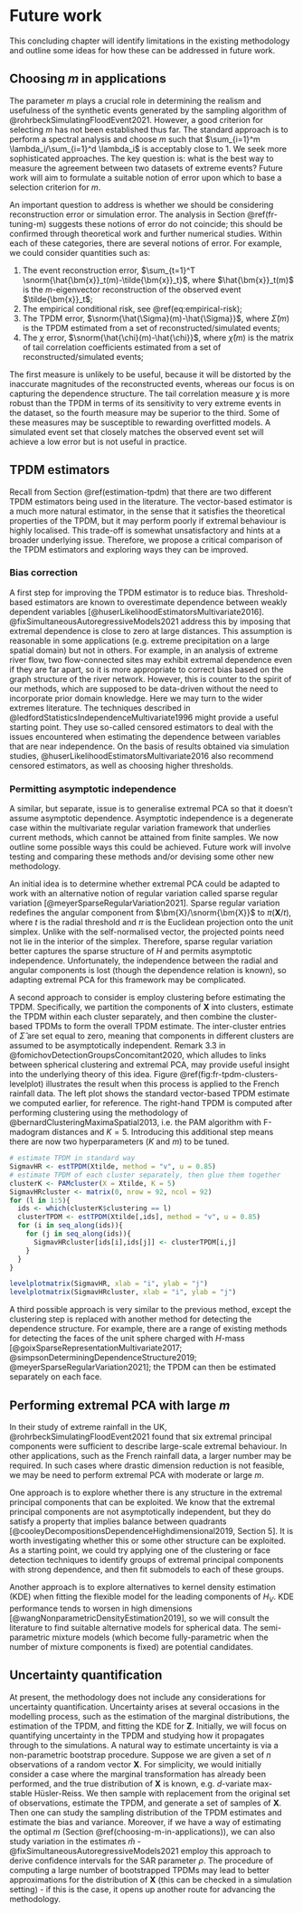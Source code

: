 # Future work {#future-work}
\chaptermark{Future work}
\minitoc

\noindent This concluding chapter will identify limitations in the existing methodology and outline some ideas for how these can be addressed in future work.

## Choosing $m$ in applications {#choosing-m-in-applications}

The parameter $m$ plays a crucial role in determining the realism and usefulness of the synthetic events generated by the sampling algorithm of @rohrbeckSimulatingFloodEvent2021. However, a good criterion for selecting $m$ has not been established thus far. The standard approach is to perform a spectral analysis and choose $m$ such that $\sum_{i=1}^m \lambda_i/\sum_{i=1}^d \lambda_i$ is acceptably close to 1. We seek more sophisticated approaches. The key question is: what is the best way to measure the agreement between two datasets of extreme events? Future work will aim to formulate a suitable notion of error upon which to base a selection criterion for $m$.

An important question to address is whether we should be considering reconstruction error or simulation error. The analysis in Section \@ref(fr-tuning-m) suggests these notions of error do not coincide; this should be confirmed through theoretical work and further numerical studies. Within each of these categories, there are several notions of error. For example, we could consider quantities such as:

1. The event reconstruction error, $\sum_{t=1}^T \snorm{\hat{\bm{x}}_t(m)-\tilde{\bm{x}}_t}$, where $\hat{\bm{x}}_t(m)$ is the $m$-eigenvector reconstruction of the observed event $\tilde{\bm{x}}_t$;
2. The empirical conditional risk, see \@ref(eq:empirical-risk);
3. The TPDM error, $\snorm{\hat{\Sigma}(m)-\hat{\Sigma}}$, where $\hat{\Sigma}(m)$ is the TPDM estimated from a set of reconstructed/simulated events;
4. The $\chi$ error, $\snorm{\hat{\chi}(m)-\hat{\chi}}$, where $\hat{\chi}(m)$ is the matrix of tail correlation coefficients estimated from a set of reconstructed/simulated events;

The first measure is unlikely to be useful, because it will be distorted by the inaccurate magnitudes of the reconstructed events, whereas our focus is on capturing the dependence structure. The tail correlation measure $\chi$ is more robust than the TPDM in terms of its sensitivity to very extreme events in the dataset, so the fourth measure may be superior to the third. Some of these measures may be susceptible to rewarding overfitted models. A simulated event set that closely matches the observed event set will achieve a low error but is not useful in practice. 

## TPDM estimators

Recall from Section \@ref(estimation-tpdm) that there are two different TPDM estimators being used in the literature. The vector-based estimator is a much more natural estimator, in the sense that it satisfies the theoretical properties of the TPDM, but it may perform poorly if extremal behaviour is highly localised. This trade-off is somewhat unsatisfactory and hints at a broader underlying issue. Therefore, we propose a critical comparison of the TPDM estimators and exploring ways they can be improved. 

### Bias correction

A first step for improving the TPDM estimator is to reduce bias. Threshold-based estimators are known to overestimate dependence between weakly dependent variables [@huserLikelihoodEstimatorsMultivariate2016]. @fixSimultaneousAutoregressiveModels2021 address this by imposing that extremal dependence is close to zero at large distances. This assumption is reasonable in some applications (e.g.\ extreme precipitation on a large spatial domain) but not in others. For example, in an analysis of extreme river flow, two flow-connected sites may exhibit extremal dependence even if they are far apart, so it is more appropriate to correct bias based on the graph structure of the river network. However, this is counter to the spirit of our methods, which are supposed to be data-driven without the need to incorporate prior domain knowledge. Here we may turn to the wider extremes literature. The techniques described in @ledfordStatisticsIndependenceMultivariate1996 might provide a useful starting point. They use so-called censored estimators to deal with the issues encountered when estimating the dependence between variables that are near independence. On the basis of results obtained via simulation studies, @huserLikelihoodEstimatorsMultivariate2016 also recommend censored estimators, as well as choosing higher thresholds. 

### Permitting asymptotic independence 

A similar, but separate, issue is to generalise extremal PCA so that it doesn't assume asymptotic dependence. Asymptotic independence is a degenerate case within the multivariate regular variation framework that underlies current methods, which cannot be attained from finite samples. We now outline some possible ways this could be achieved. Future work will involve testing and comparing these methods and/or devising some other new methodology.

An initial idea is to determine whether extremal PCA could be adapted to work with an alternative notion of regular variation called sparse regular variation [@meyerSparseRegularVariation2021]. Sparse regular variation redefines the angular component from $\bm{X}/\snorm{\bm{X}}$ to $\pi(\bm{X}/t)$, where $t$ is the radial threshold and $\pi$ is the Euclidean projection onto the unit simplex. Unlike with the self-normalised vector, the projected points need not lie in the interior of the simplex. Therefore, sparse regular variation better captures the sparse structure of $H$ and permits asymptotic independence. Unfortunately, the independence between the radial and angular components is lost (though the dependence relation is known), so adapting extremal PCA for this framework may be complicated. 

A second approach to consider is employ clustering before estimating the TPDM. Specifically, we partition the components of $\bm{X}$ into clusters, estimate the TPDM within each cluster separately, and then combine the cluster-based TPDMs to form the overall TPDM estimate. The inter-cluster entries of $\hat{\Sigma}$ are set equal to zero, meaning that components in different clusters are assumed to be asymptotically independent. Remark 3.3 in @fomichovDetectionGroupsConcomitant2020, which alludes to links between spherical clustering and extremal PCA, may provide useful insight into the underlying theory of this idea. Figure \@ref(fig:fr-tpdm-clusters-levelplot) illustrates the result when this process is applied to the French rainfall data. The left plot shows the standard vector-based TPDM estimate we computed earlier, for reference. The right-hand TPDM is computed after performing clustering using the methodology of @bernardClusteringMaximaSpatial2013, i.e.\ the PAM algorithm with F-madogram distances and $K=5$. Introducing this additional step means there are now two hyperparameters ($K$ and $m$) to be tuned. 

```r
# estimate TPDM in standard way
SigmavHR <- estTPDM(Xtilde, method = "v", u = 0.85)
# estimate TPDM of each cluster separately, then glue them together
clusterK <- PAMcluster(X = Xtilde, K = 5)
SigmavHRcluster <- matrix(0, nrow = 92, ncol = 92)
for (l in 1:5){
  ids <- which(clusterK$clustering == l)
  clusterTPDM <- estTPDM(Xtilde[,ids], method = "v", u = 0.85)
  for (i in seq_along(ids)){
    for (j in seq_along(ids)){
      SigmavHRcluster[ids[i],ids[j]] <- clusterTPDM[i,j]
    }
  }
}
```

```r
levelplotmatrix(SigmavHR, xlab = "i", ylab = "j")
levelplotmatrix(SigmavHRcluster, xlab = "i", ylab = "j")
``` 

A third possible approach is very similar to the previous method, except the clustering step is replaced with another method for detecting the dependence structure. For example, there are a range of existing methods for detecting the faces of the unit sphere charged with $H$-mass [@goixSparseRepresentationMultivariate2017; @simpsonDeterminingDependenceStructure2019; @meyerSparseRegularVariation2021]; the TPDM can then be estimated separately on each face.

## Performing extremal PCA with large $m$

In their study of extreme rainfall in the UK, @rohrbeckSimulatingFloodEvent2021 found that six extremal principal components were sufficient to describe large-scale extremal behaviour. In other applications, such as the French rainfall data, a larger number may be required. In such cases where drastic dimension reduction is not feasible, we may be need to perform extremal PCA with moderate or large $m$. 

One approach is to explore whether there is any structure in the extremal principal components that can be exploited. We know that the extremal principal components are not asymptotically independent, but they do satisfy a property that implies balance between quadrants [@cooleyDecompositionsDependenceHighdimensional2019, Section 5]. It is worth investigating whether this or some other structure can be exploited. As a starting point, we could try applying one of the clustering or face detection techniques to identify groups of extremal principal components with strong dependence, and then fit submodels to each of these groups. 

Another approach is to explore alternatives to kernel density estimation (KDE) when fitting the flexible model for the leading components of $H_V$. KDE performance tends to worsen in high dimensions [@wangNonparametricDensityEstimation2019], so we will consult the literature to find suitable alternative models for spherical data. The semi-parametric mixture models (which become fully-parametric when the number of mixture components is fixed) are potential candidates.

## Uncertainty quantification

At present, the methodology does not include any considerations for uncertainty quantification. Uncertainty arises at several occasions in the modelling process, such as the estimation of the marginal distributions, the estimation of the TPDM, and fitting the KDE for $\bm{Z}$. Initially, we will focus on quantifying uncertainty in the TPDM and studying how it propagates through to the simulations. A natural way to estimate uncertainty is via a non-parametric bootstrap procedure. Suppose we are given a set of $n$ observations of a random vector $\bm{X}$. For simplicity, we would initially consider a case where the marginal transformation has already been performed, and the true distribution of $\bm{X}$ is known, e.g.\ $d$-variate max-stable Hüsler-Reiss. We then sample with replacement from the original set of observations, estimate the TPDM, and generate a set of samples of $\bm{X}$. Then one can study the sampling distribution of the TPDM estimates and estimate the bias and variance. Moreover, if we have a way of estimating the optimal $m$ (Section \@ref(choosing-m-in-applications)), we can also study variation in the estimates $\hat{m}$ - @fixSimultaneousAutoregressiveModels2021 employ this approach to derive confidence intervals for the SAR parameter $\rho$. The procedure of computing a large number of bootstrapped TPDMs may lead to better approximations for the distribution of $\bm{X}$ (this can be checked in a simulation setting) - if this is the case, it opens up another route for advancing the methodology. 
